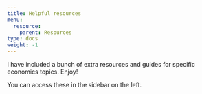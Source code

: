```yaml
---
title: Helpful resources
menu:
  resource:
    parent: Resources
type: docs
weight: -1
---
```


I have included a bunch of extra resources and guides for specific economics topics. Enjoy!

You can access these in the sidebar on the left.

